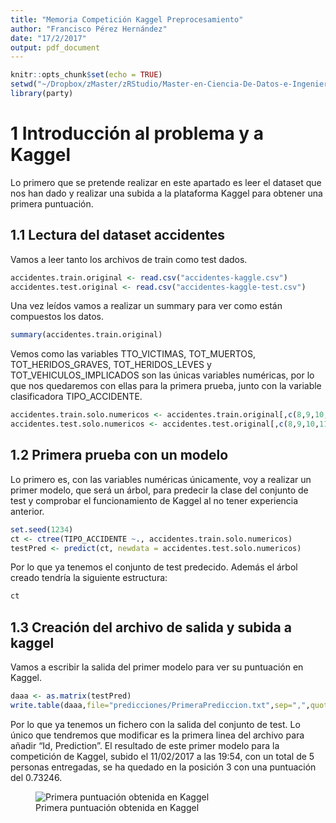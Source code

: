 ```yaml
---
title: "Memoria Competición Kaggel Preprocesamiento"
author: "Francisco Pérez Hernández"
date: "17/2/2017"
output: pdf_document
---
```


```r
knitr::opts_chunk$set(echo = TRUE)
setwd("~/Dropbox/zMaster/zRStudio/Master-en-Ciencia-De-Datos-e-Ingeniería-de-Computadores/2 Mineria de datos, preprocesamiento y clasificacion")
library(party)
```

# 1 Introducción al problema y a Kaggel
Lo primero que se pretende realizar en este apartado es leer el dataset que nos han dado y realizar una subida a la plataforma Kaggel para obtener una primera puntuación.

## 1.1 Lectura del dataset accidentes
Vamos a leer tanto los archivos de train como test dados.
```r
accidentes.train.original <- read.csv("accidentes-kaggle.csv")
accidentes.test.original <- read.csv("accidentes-kaggle-test.csv")
```
Una vez leídos vamos a realizar un summary para ver como están compuestos los datos.
```r
summary(accidentes.train.original)
```
Vemos como las variables TTO_VICTIMAS, TOT_MUERTOS, TOT_HERIDOS_GRAVES, TOT_HERIDOS_LEVES y TOT_VEHICULOS_IMPLICADOS son las únicas variables numéricas, por lo que nos quedaremos con ellas para la primera prueba, junto con la variable clasificadora TIPO_ACCIDENTE.
```r
accidentes.train.solo.numericos <- accidentes.train.original[,c(8,9,10,11,12,30)]
accidentes.test.solo.numericos <- accidentes.test.original[,c(8,9,10,11,12)]
```

## 1.2 Primera prueba con un modelo
Lo primero es, con las variables numéricas únicamente, voy a realizar un primer modelo, que será un árbol, para predecir la clase del conjunto de test y comprobar el funcionamiento de Kaggel al no tener experiencia anterior.
```r
set.seed(1234)
ct <- ctree(TIPO_ACCIDENTE ~., accidentes.train.solo.numericos)
testPred <- predict(ct, newdata = accidentes.test.solo.numericos)
```
Por lo que ya tenemos el conjunto de test predecido. Además el árbol creado tendría la siguiente estructura:
```r
ct
```

## 1.3 Creación del archivo de salida y subida a kaggel
Vamos a escribir la salida del primer modelo para ver su puntuación en Kaggel.
```r
daaa <- as.matrix(testPred)
write.table(daaa,file="predicciones/PrimeraPrediccion.txt",sep=",",quote = F)
```
Por lo que ya tenemos un fichero con la salida del conjunto de test. Lo único que tendremos que modificar es la primera linea del archivo para añadir "Id, Prediction".
El resultado de este primer modelo para la competición de Kaggel, subido el 11/02/2017 a las 19:54, con un total de 5 personas entregadas, se ha quedado en la posición 3 con una puntuación del 0.73246. 

![Primera puntuación obtenida en Kaggel](imagenes/PrimeraPuntuacion.jpg "PrimeraPuntuacion")

